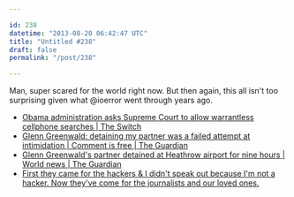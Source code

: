 ```yaml
---

id: 238
datetime: "2013-08-20 06:42:47 UTC"
title: "Untitled #238"
draft: false
permalink: "/post/238"

---
```


Man, super scared for the world right now. But then again, this all isn't too surprising given what @ioerror went through years ago. 

 
 * [Obama administration asks Supreme Court to allow warrantless cellphone searches | The Switch](http://www.washingtonpost.com/blogs/the-switch/wp/2013/08/19/obama-administration-asks-supreme-court-to-allow-warrantless-cellphone-searches/?print=1)
 * [Glenn Greenwald: detaining my partner was a failed attempt at intimidation | Comment is free | The Guardian](http://www.theguardian.com/commentisfree/2013/aug/18/david-miranda-detained-uk-nsa)
 * [Glenn Greenwald's partner detained at Heathrow airport for nine hours | World news | The Guardian](http://www.theguardian.com/world/2013/aug/18/glenn-greenwald-guardian-partner-detained-heathrow)
 * [First they came for the hackers &amp; I didn't speak out because I'm not a hacker. Now they've come for the journalists and our loved ones.](https://twitter.com/bbhorne/status/369517654983208960)



